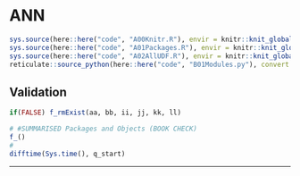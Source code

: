 # ANN {#p99}

```r
sys.source(here::here("code", "A00Knitr.R"), envir = knitr::knit_global())
sys.source(here::here("code", "A01Packages.R"), envir = knitr::knit_global())
sys.source(here::here("code", "A02AllUDF.R"), envir = knitr::knit_global())
reticulate::source_python(here::here("code", "B01Modules.py"), convert = FALSE)
```



## Validation {#val-p99 .unlisted .unnumbered .tabset .tabset-fade}

```r
if(FALSE) f_rmExist(aa, bb, ii, jj, kk, ll)
```

```r
# #SUMMARISED Packages and Objects (BOOK CHECK)
f_()
#
difftime(Sys.time(), q_start)
```

****
